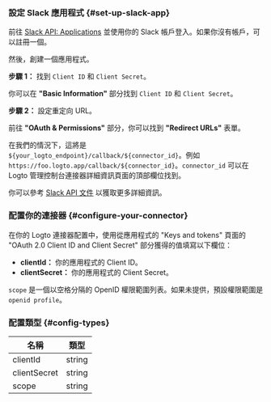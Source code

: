 ### 設定 Slack 應用程式 \{#set-up-slack-app}

前往 [Slack API: Applications](https://api.slack.com/apps) 並使用你的 Slack 帳戶登入。如果你沒有帳戶，可以註冊一個。

然後，創建一個應用程式。

**步驟 1：** 找到 `Client ID` 和 `Client Secret`。

你可以在 **"Basic Information"** 部分找到 `Client ID` 和 `Client Secret`。

**步驟 2：** 設定重定向 URL。

前往 **"OAuth & Permissions"** 部分，你可以找到 **"Redirect URLs"** 表單。

在我們的情況下，這將是 `${your_logto_endpoint}/callback/${connector_id}`。例如 `https://foo.logto.app/callback/${connector_id}`。`connector_id` 可以在 Logto 管理控制台連接器詳細資訊頁面的頂部欄位找到。

你可以參考 [Slack API 文件](https://api.slack.com/authentication/sign-in-with-slack) 以獲取更多詳細資訊。

### 配置你的連接器 \{#configure-your-connector}

在你的 Logto 連接器配置中，使用從應用程式的 "Keys and tokens" 頁面的 "OAuth 2.0 Client ID and Client Secret" 部分獲得的值填寫以下欄位：

- **clientId：** 你的應用程式的 Client ID。
- **clientSecret：** 你的應用程式的 Client Secret。

`scope` 是一個以空格分隔的 OpenID 權限範圍列表。如果未提供，預設權限範圍是 `openid profile`。

### 配置類型 \{#config-types}

| 名稱         | 類型   |
| ------------ | ------ |
| clientId     | string |
| clientSecret | string |
| scope        | string |
